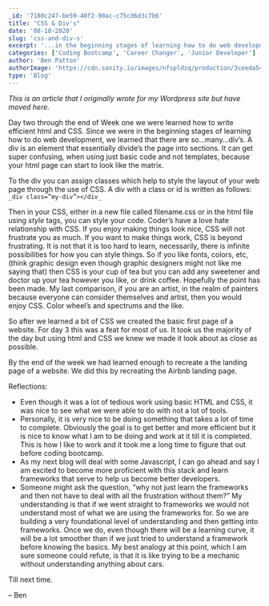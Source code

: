 ```yaml
---
_id: '7180c247-be59-40f2-90ac-c75cd6d3c7b6'
title: "CSS & Div's"
date: '08-18-2020'
slug: 'css-and-div-s'
excerpt: '...in the beginning stages of learning how to do web development, we learned that there are so…many…div’s'
categories: ['Coding Bootcamp', 'Career Changer', 'Junior Developer']
author: 'Ben Patton'
authorImage: 'https://cdn.sanity.io/images/nfspldzq/production/3ceeda54221c7c0614ecc51f955c7be39a1da34e-512x512.jpg'
type: 'Blog'
---
```


_This is an article that I originally wrote for my Wordpress site but have moved here._

Day two through the end of Week one we were learned how to write efficient html and CSS. Since we were in the beginning stages of learning how to do web development, we learned that there are so…many…div’s. A div is an element that essentially divide’s the page into sections. It can get super confusing, when using just basic code and not templates, because your html page can start to look like the matrix.

To the div you can assign classes which help to style the layout of your web page through the use of CSS. A div with a class or id is written as follows: `_div class=”my-div”></div_`

Then in your CSS, either in a new file called filename.css or in the html file using _style_ tags, you can style your code. Coder’s have a love hate relationship with CSS. If you enjoy making things look nice, CSS will not frustrate you as much. If you want to make things work, CSS is beyond frustrating. It is not that it is too hard to learn, necessarily, there is infinite possibilities for how you can style things. So if you like fonts, colors, etc, (think graphic design even though graphic designers might not like me saying that) then CSS is your cup of tea but you can add any sweetener and doctor up your tea however you like, or drink coffee. Hopefully the point has been made. My last comparison, if you are an artist, in the realm of painters because everyone can consider themselves and artist, then you would enjoy CSS. Color wheel’s and spectrums and the like.

So after we learned a bit of CSS we created the basic first page of a website. For day 3 this was a feat for most of us. It took us the majority of the day but using html and CSS we knew we made it look about as close as possible.

By the end of the week we had learned enough to recreate a the landing page of a website. We did this by recreating the Airbnb landing page.

Reflections:

- Even though it was a lot of tedious work using basic HTML and CSS, it was nice to see what we were able to do with not a lot of tools.
- Personally, it is very nice to be doing something that takes a lot of time to complete. Obviously the goal is to get better and more efficient but it is nice to know what I am to be doing and work at it till it is completed. This is how I like to work and it took me a long time to figure that out before coding bootcamp.
- As my next blog will deal with some Javascript, I can go ahead and say I am excited to become more proficient with this stack and learn frameworks that serve to help us become better developers.
- Someone might ask the question, “why not just learn the frameworks and then not have to deal with all the frustration without them?” My understanding is that if we went straight to frameworks we would not understand most of what we are using the frameworks for. So we are building a very foundational level of understanding and then getting into frameworks. Once we do, even though there will be a learning curve, it will be a lot smoother than if we just tried to understand a framework before knowing the basics. My best analogy at this point, which I am sure someone could refute, is that it is like trying to be a mechanic without understanding anything about cars.

Till next time.

– Ben
